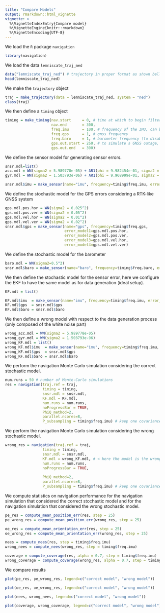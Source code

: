```yaml
---
title: "Compare Models"
output: rmarkdown::html_vignette
vignette: >
  %\VignetteIndexEntry{Compare model}
  %\VignetteEngine{knitr::rmarkdown}
  %\VignetteEncoding{UTF-8}
---
```


We load the `R` package `navigation`
```r
library(navigation)
```

We load the data `lemniscate_traj_ned`
```r
data("lemniscate_traj_ned") # trajectory in proper format as shown bellow
head(lemniscate_traj_ned)
```

We make the `trajectory` object
```r
traj = make_trajectory(data = lemniscate_traj_ned, system = "ned")
class(traj)
```
We then define a `timing` object
```r
timing = make_timing(nav.start     = 0, # time at which to begin filtering
                     nav.end       = 300, 
                     freq.imu      = 100, # frequency of the IMU, can be slower wrt trajectory frequency
                     freq.gps      = 1, # gnss frequency
                     freq.baro     = 1, # barometer frequency (to disable, put it very low, e.g. 1e-5)
                     gps.out.start = 260, # to simulate a GNSS outage, set a time before nav.end
                     gps.out.end   = 300)
```


We define the sensor model for generating sensor errors.
```r
snsr.mdl=list()
acc.mdl = WN(sigma2 = 5.989778e-05) + AR1(phi = 9.982454e-01, sigma2 = 1.848297e-10) + AR1(phi = 9.999121e-01, sigma2 = 2.435414e-11) + AR1(phi = 9.999998e-01, sigma2 = 1.026718e-12)
gyr.mdl = WN(sigma2 = 1.503793e-06) + AR1(phi = 9.968999e-01, sigma2 = 2.428980e-11) + AR1(phi = 9.999001e-01, sigma2 = 1.238142e-12)

snsr.mdl$imu = make_sensor(name="imu", frequency=timing$freq.imu, error_model1=acc.mdl, error_model2=gyr.mdl)

```

We define the stochastic model for the GPS errors considering a RTK-like GNSS system
```r
gps.mdl.pos.hor = WN(sigma2 = 0.025^2)
gps.mdl.pos.ver = WN(sigma2 = 0.05^2)
gps.mdl.vel.hor = WN(sigma2 = 0.01^2)
gps.mdl.vel.ver = WN(sigma2 = 0.02^2)
snsr.mdl$gps = make_sensor(name="gps", frequency=timing$freq.gps,
                           error_model1=gps.mdl.pos.hor,
                           error_model2=gps.mdl.pos.ver,
                           error_model3=gps.mdl.vel.hor,
                           error_model4=gps.mdl.vel.ver)
```

We define the stochastic model for the barometer
```r
baro.mdl = WN(sigma2=0.5^2)
snsr.mdl$baro = make_sensor(name="baro", frequency=timing$freq.baro, error_model1=baro.mdl)
```


We then define the stochastic model for the sensor error, here we configure the EKF to have the same model as for data generation (ideal setup).
```r
KF.mdl = list()

KF.mdl$imu  = make_sensor(name="imu", frequency=timing$freq.imu, error_model1=acc.mdl, error_model2=gyr.mdl)
KF.mdl$gps  = snsr.mdl$gps
KF.mdl$baro = snsr.mdl$baro
```


We then define a wrong model with respect to the data generation process (only composed of the white noise part)

```r
wrong_acc.mdl = WN(sigma2 = 5.989778e-05)
wrong_gyr.mdl = WN(sigma2 = 1.503793e-06)
wrong_KF.mdl = list()
wrong_KF.mdl$imu  = make_sensor(name="imu", frequency=timing$freq.imu, error_model1=wrong_acc.mdl, error_model2=wrong_gyr.mdl)
wrong_KF.mdl$gps  = snsr.mdl$gps
wrong_KF.mdl$baro = snsr.mdl$baro
```


We perform the navigation Monte Carlo simulation considering the correct stochastic model.

```r
num.runs = 50 # number of Monte-Carlo simulations
res = navigation(traj.ref = traj,
                 timing = timing,
                 snsr.mdl = snsr.mdl,
                 KF.mdl = KF.mdl,
                 num.runs = num.runs,
                 noProgressBar = TRUE,
                 PhiQ_method=2,
                 parallel.ncores=8,
                 P_subsampling = timing$freq.imu) # keep one covariance every second
```


We perform the navigation Monte Carlo simulation considering the wrong stochastic model.
```r
wrong_res = navigation(traj.ref = traj,
                 timing = timing,
                 snsr.mdl = snsr.mdl,
                 KF.mdl = wrong_KF.mdl, # < here the model is the wrong one
                 num.runs = num.runs,
                 noProgressBar = TRUE,
               
                 PhiQ_method=2,
                 parallel.ncores=8,
                 P_subsampling = timing$freq.imu) # keep one covariance every second
```



We compute statistics on navigation performance for the navigation simulation that considered the correct stochastic model and for the navigation simulation that considered the wrong stochastic model.
```r
pe_res = compute_mean_position_err(res, step = 25)
pe_wrong_res = compute_mean_position_err(wrong_res, step = 25)

oe_res = compute_mean_orientation_err(res, step = 25)
oe_wrong_res = compute_mean_orientation_err(wrong_res, step = 25)
```


```r
nees = compute_nees(res, step = timing$freq.imu)
wrong_nees = compute_nees(wrong_res, step = timing$freq.imu)

coverage = compute_coverage(res, alpha = 0.7, step = timing$freq.imu)
wrong_coverage = compute_coverage(wrong_res, alpha = 0.7, step = timing$freq.imu)
```



We compare results
```r
plot(pe_res, pe_wrong_res, legend=c("correct model", "wrong model"))

plot(oe_res, oe_wrong_res, legend=c("correct model", "wrong model"))

plot(nees, wrong_nees, legend=c("correct model", "wrong model"))

plot(coverage, wrong_coverage, legend=c("correct model", "wrong model"))
```


